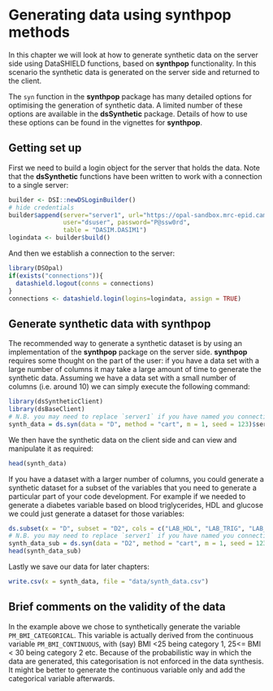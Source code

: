 # Generating data using synthpop methods {#synthpop}

In this chapter we will look at how to generate synthetic data on the server side using DataSHIELD functions, based on **synthpop** functionality. In this scenario the synthetic data is generated on the server side and returned to the client.

The `syn` function in the **synthpop** package has many detailed options for optimising the generation of synthetic data. A limited number of these options are available in the **dsSynthetic** package. Details of how to use these options can be found in the vignettes for **synthpop**.

## Getting set up

First we need to build a login object for the server that holds the data. Note that the **dsSynthetic** functions have been written to work with a connection to a single server:

```r
builder <- DSI::newDSLoginBuilder()
# hide credentials
builder$append(server="server1", url="https://opal-sandbox.mrc-epid.cam.ac.uk",
               user="dsuser", password="P@ssw0rd", 
               table = "DASIM.DASIM1")
logindata <- builder$build()
```

And then we establish a connection to the server:

```r
library(DSOpal)
if(exists("connections")){
  datashield.logout(conns = connections)
}
connections <- datashield.login(logins=logindata, assign = TRUE)
```
## Generate synthetic data with synthpop

The recommended way to generate a synthetic dataset is by using an implementation of the **synthpop** package on the server side. **synthpop** requires some thought on the part of the user: if you have a data set with a large number of columns it may take a large amount of time to generate the synthetic data. Assuming we have a data set with a small number of columns (i.e. around 10) we can simply execute the following command:

```r
library(dsSyntheticClient)
library(dsBaseClient)
# N.B. you may need to replace `server1` if you have named you connection differently
synth_data = ds.syn(data = "D", method = "cart", m = 1, seed = 123)$server1$syn
```
We then have the synthetic data on the client side and can view and manipulate it as required:
```r
head(synth_data)
```
If you have a dataset with a larger number of columns, you could generate a synthetic dataset for a subset of the variables that you need to generate a particular part of your code development. For example if we needed to generate a diabetes variable based on blood triglycerides, HDL and glucose we could just generate a dataset for those variables:
```r
ds.subset(x = "D", subset = "D2", cols = c("LAB_HDL", "LAB_TRIG", "LAB_GLUC_FASTING"))
# N.B. you may need to replace `server1` if you have named you connection differently
synth_data_sub = ds.syn(data = "D2", method = "cart", m = 1, seed = 123)$server1$syn
head(synth_data_sub)
```
Lastly we save our data for later chapters:
```r
write.csv(x = synth_data, file = "data/synth_data.csv")
```
## Brief comments on the validity of the data

In the example above we chose to synthetically generate the variable `PM_BMI_CATEGORICAL`. This variable is actually derived from the continuous variable `PM_BMI_CONTINUOUS`, with (say) BMI <25 being category 1, 25<= BMI < 30 being category 2 etc. Because of the probabilistic way in which the data are generated, this categorisation is not enforced in the data synthesis. It might be better to generate the continuous variable only and add the categorical variable afterwards.
